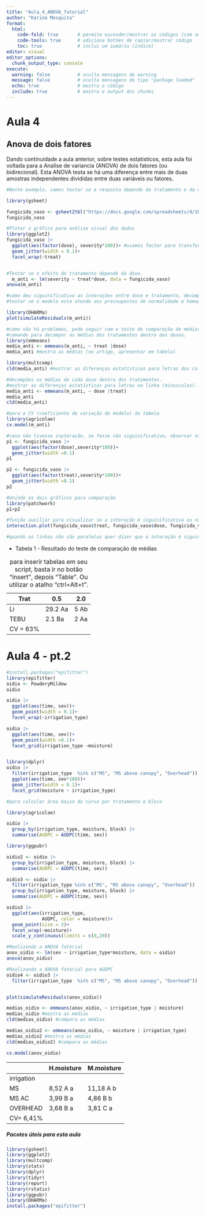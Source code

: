 ```yaml
---
title: "Aula_4_ANOVA_fatorial"
author: "Karine Mesquita"
format: 
  html:
    code-fold: true       # permite esconder/mostrar os códigos (com uma abinha)
    code-tools: true      # adiciona botões de copiar/mostrar código
    toc: true             # inclui um sumário (índice)
editor: visual
editor_options: 
  chunk_output_type: console
execute:
  warning: false          # oculta mensagens de warning
  message: false          # oculta mensagens do tipo "package loaded"
  echo: true              # mostra o código
  include: true           # mostra o output dos chunks
---
```


# Aula 4

## Anova de dois fatores

Dando continuidade a aula anterior, sobre testes estatisticos, esta aula foi voltada para a Analise de variancia (ANOVA) de dois fatores (ou bidirecional). Esta ANOVA testa se há uma diferença entre mais de duas amostras independentes divididas entre duas variáveis ou fatores.

```r
#Neste exemplo, vamos testar se a resposta depende do tratamento e da dose. Lembrando que este conjunto de dados pertence a planilha dados diversos disponibilizada em aula pelo professor.  

library(gsheet)

fungicida_vaso <- gsheet2tbl("https://docs.google.com/spreadsheets/d/1bq2N19DcZdtax2fQW9OHSGMR0X2__Z9T/edit?gid=2023059672#gid=2023059672")
fungicida_vaso

#Plotar o gráfico para análise visual dos dados 
library(ggplot2)
fungicida_vaso |> 
  ggplot(aes(factor(dose), severity*100))+ #usamos factor para transformar dose em fator
  geom_jitter(width = 0.1)+
  facet_wrap(~treat)


#Testar se o efeito do tratamento depende da dose.
  m_anti <- lm(severity ~ treat*dose, data = fungicida_vaso)
anova(m_anti)

#como deu siguinificativo as interações entre dose e tratamento, decompoe as médias dentro de cada tratamento e dose (trat x dose). Desconsidera os efeitos simples e foca na interação. 
#testar se o modelo esta atende aos pressupostos de normalidade e homogeneidade, usando o DHARMa

library(DHARMa)
plot(simulateResiduals(m_anti))

#como não há problemas, pode seguir com o teste de comparação de médias 
#comando para decompor as médias dos tratamentos dentro das doses.
library(emmeans)
media_anti <- emmeans(m_anti, ~ treat |dose)
media_anti #mostra as médias (no artigo, apresentar em tabela)

library(multcomp)
cld(media_anti) #mostrar as diferenças estatísticas para letras das colunas (maiusculas). 

#decompões as médias de cada dose dentro dos tratamentos.
#mostrar as diferenças estatísticas para letras na linha (minusculas). 
media_anti <- emmeans(m_anti, ~ dose |treat)
media_anti
cld(media_anti)

#para o CV (coeficiente de variação do modelo) da tabela 
library(agricolae)
cv.model(m_anti)

#caso não tivesse inyteração, se fosse não siguinificativo, observar os efeitos simples 
p1 <- fungicida_vaso |> 
  ggplot(aes(factor(dose),severity*100))+
  geom_jitter(width =0.1)
p1

p2 <- fungicida_vaso |> 
  ggplot(aes(factor(treat),severity*100))+
  geom_jitter(width =0.1)
p2 

#Unindo os dois gráficos para comparação
library(patchwork)
p1+p2

#função auxiliar para visualizar se a interação é siguinificativa ou não
interaction.plot(fungicida_vaso$treat, fungicida_vaso$dose, fungicida_vaso$severity, data = fungicida_vaso)

#quando as linhas não são paralelas quer dizer que a interação é siguinificativa e quando são paralelas, interação não siguinificativa 
```

-   Tabela 1 - Resultado do teste de comparação de médias

| Trat     | 0.5     | 2.0  |
|----------|---------|------|
| Li       | 29.2 Aa | 5 Ab |
| TEBU     | 2.1 Ba  | 2 Aa |
| CV = 63% |         |      |

: para inserir tabelas em seu script, basta ir no botão "insert", depois "Table". Ou utilizar o atalho "ctrl+Alt+t".

# Aula 4 - pt.2

```r
#install.packages("epifitter")
library(epifitter)
oidio <- PowderyMildew
oidio

oidio |> 
  ggplot(aes(time, sev))+
  geom_point(width = 0.1)+
  facet_wrap(~irrigation_type)

oidio |> 
  ggplot(aes(time, sev))+
  geom_point(width =0.1)+
  facet_grid(irrigation_type ~moisture)


library(dplyr)
oidio |> 
  filter(irrigation_type  %in% c("MS", "MS above canopy", "Overhead")) |> #filtrando as condições desejadas
  ggplot(aes(time, sev*100))+ 
  geom_jitter(width = 0.1)+
  facet_grid(moisture ~ irrigation_type) 

#para calcular área baixo da curva por tratamento e bloco 

library(agricolae)

oidio |> 
  group_by(irrigation_type, moisture, block) |>
  summarise(AUDPC = AUDPC(time, sev))

library(ggpubr)

oidio2 <- oidio |> 
  group_by(irrigation_type, moisture, block) |>
  summarise(AUDPC = AUDPC(time, sev))

oidio3 <- oidio |>
  filter(irrigation_type %in% c("MS", "MS above canopy", "Overhead")) |>
  group_by(irrigation_type, moisture, block) |>
  summarise(AUDPC = AUDPC(time, sev))

oidio3 |> 
  ggplot(aes(irrigation_type, 
             AUDPC, color = moisture))+
  geom_point(size = 2)+
  facet_wrap(~moisture)+
  scale_y_continuous(limits = c(0,20))

#Realizando a ANOVA fatorial
anov_oidio <- lm(sev ~ irrigation_type*moisture, data = oidio)
anova(anov_oidio)

#Realizando a ANOVA fatorial para AUDPC
oidio4 <- oidio3 |> 
  filter(irrigation_type  %in% c("MS", "MS above canopy", "Overhead"))


plot(simulateResiduals(anov_oidio))

medias_oidio <- emmeans(anov_oidio, ~ irrigation_type | moisture)
medias_oidio #mostra as médias
cld(medias_oidio) #compara as médias

medias_oidio2 <- emmeans(anov_oidio, ~ moisture | irrigation_type)
medias_oidio2 #mostra as médias
cld(medias_oidio2) #compara as médias

cv.model(anov_oidio)
```

|            | H.moisture | M.moisture |
|------------|------------|------------|
| irrigation |            |            |
| MS         | 8,52 A a   | 11,18 A b  |
| MS AC      | 3,99 B a   | 4,86 B b   |
| OVERHEAD   | 3,68 B a   | 3,81 C a   |
| CV= 6,41%  |            |            |

##### Pacotes úteis para esta aula

```r
library(gsheet)
library(ggplot2)
library(multcomp)
library(stats)
library(dplyr)
library(tidyr)
library(report)
library(rstatix)
library(ggpubr)
library(DHARMa)
install.packages("epifitter") 
```

# 
